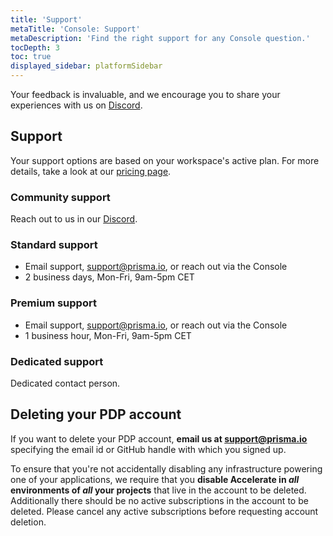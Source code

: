 ```yaml
---
title: 'Support'
metaTitle: 'Console: Support'
metaDescription: 'Find the right support for any Console question.'
tocDepth: 3
toc: true
displayed_sidebar: platformSidebar
---
```


Your feedback is invaluable, and we encourage you to share your experiences with us on [Discord](https://pris.ly/discord?utm_source=docs&utm_campaign=tracking-cta&utm_medium=intro_text).


## Support

Your support options are based on your workspace's active plan. For more details, take a look at our [pricing page](https://www.prisma.io/pricing).

### Community support

Reach out to us in our [Discord](https://pris.ly/discord?utm_source=docs&utm_campaign=tracking-cta&utm_medium=inline-text).

### Standard support

- Email support, [support@prisma.io](mailto:support@prisma.io), or reach out via the Console
- 2 business days, Mon-Fri, 9am-5pm CET

### Premium support

- Email support, [support@prisma.io](mailto:support@prisma.io), or reach out via the Console
- 1 business hour, Mon-Fri, 9am-5pm CET

### Dedicated support

Dedicated contact person.

## Deleting your PDP account

If you want to delete your PDP account, **email us at [support@prisma.io](mailto:support@prisma.io)** specifying the email id or GitHub handle with which you signed up. 

To ensure that you're not accidentally disabling any infrastructure powering one of your applications, we require that you **disable Accelerate in _all_ environments of _all_ your projects** that live in the account to be deleted.
Additionally there should be no active subscriptions in the account to be deleted. Please cancel any active subscriptions before requesting account deletion.